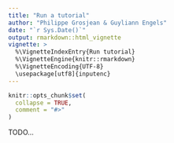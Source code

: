 ```yaml
---
title: "Run a tutorial"
author: "Philippe Grosjean & Guyliann Engels"
date: "`r Sys.Date()`"
output: rmarkdown::html_vignette
vignette: >
  %\VignetteIndexEntry{Run tutorial}
  %\VignetteEngine{knitr::rmarkdown}
  %\VignetteEncoding{UTF-8}
  \usepackage[utf8]{inputenc}
---
```


```r
knitr::opts_chunk$set(
  collapse = TRUE,
  comment = "#>"
)
```

TODO...
